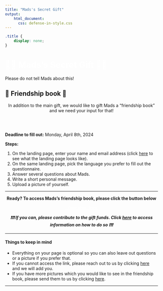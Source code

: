 ```yaml
---
title: "Mads's Secret Gift"
output:
    html_document:
      css: defense-in-style.css
---
```


```css



.title {
    display: none;
}
```

<!-- Custom Header Start -->
<div class="header">
  <h1 class="project-name" style="color: white;">🤫🎁 Mads's Secret Gift 🎁🤫</h1>
  <p class="project-tagline">Please do not tell Mads about this!</p>
</div>
<!-- Custom Header End -->


## 📖 Friendship book 📖
<center>
In addition to the main gift, we would like to gift Mads a “friendship book” and we need your input for that!
</center>

<br></br>

**Deadline to fill out:** Monday, April 8th, 2024

**Steps:**

1. On the landing page, enter your name and email address (click [here](Mads_DO_NOT_OPEN.jpg) to see what the landing page looks like).
2. On the same landing page, pick the language you prefer to fill out the questionnaire.
3. Answer several questions about Mads.
4. Write a short personal message.
5. Upload a picture of yourself.

<hr>
<center>
**Ready? To access Mads's friendship book, please click the button below**

<center><a href="https://mijnvriendenboekje.nl/nw/index.php?r=participant%2Finvitation-link&bookId=64148&token=tLOQA84ZovB0YIg_Z7YUYvH1i3n7-oyE5lnkteJinDWQ" class="button" style="color: white;">Friendship Book</a></center>

***❗❗❗️ If you can, please contribute to the gift funds. Click [here](https://favstats.github.io/mads_defense/#main_gift) to access information on how to do so ❗❗❗️***

</center>

<hr>

#### Things to keep in mind

+ Everything on your page is optional so you can also leave out questions or a picture if you prefer that.
+ If you cannot access the link, please reach out to us by clicking [here](mailto:mads.hove.defense@gmail.com) and we will add you.
+ If you have more pictures which you would like to see in the friendship book, please send them to us by clicking [here](mailto:mads.hove.defense@gmail.com).

<hr>

<br></br>
